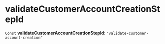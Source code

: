 
# validateCustomerAccountCreationStepId

 `Const` **validateCustomerAccountCreationStepId**: `"validate-customer-account-creation"`
